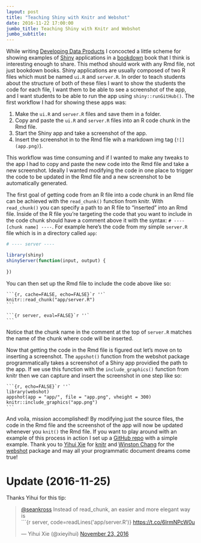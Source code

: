 ```yaml
---
layout: post
title: "Teaching Shiny with Knitr and Webshot"
date: 2016-11-22 17:00:00
jumbo_title: Teaching Shiny with Knitr and Webshot
jumbo_subtitle:
---
```


While writing [Developing Data Products](https://leanpub.com/ddp) 
I concocted a little scheme for showing examples of 
[Shiny](http://shiny.rstudio.com/) applications in a 
[bookdown](https://github.com/rstudio/bookdown) book that I think
is interesting enough to share. This method should work with any Rmd file, not
just bookdown books. Shiny applications are usually composed of two R files which 
must be named `ui.R` and `server.R`. In order to teach students about the 
structure of both of these files I want to show the students the code for each
file, I want them to be able to see a screenshot of the app, and I want students
to be able to run the app using `shiny::runGitHub()`. The first workflow I had for
showing these apps was:

1. Make the `ui.R` and `server.R` files and save them in a folder.
2. Copy and paste the `ui.R` and `server.R` files into an R code chunk in the
Rmd file.
3. Start the Shiny app and take a screenshot of the app.
4. Insert the screenshot in to the Rmd file wih a markdown img tag (`![](app.png)`).

This workflow was time consuming and if I wanted to make any tweaks to the app
I had to copy and paste the new code into the Rmd file and take a new
screenshot. Ideally I wanted modifying the code in one place to trigger the code
to be updated in the Rmd file and a new screenshot to be automatically generated.

The first goal of getting code from an R file into a code chunk in an Rmd file
can be achieved with the `read_chunk()` function from knitr. With `read_chunk()`
you can specify a path to an R file to "inserted" into an Rmd file. Inside of the
R file you're targeting the code that you want to include in the code chunk
should have a comment above it with the syntax: `# ---- [chunk name] ----`. For
example here's the code from my simple `server.R` file which is in a directory
called `app`:

```r
# ---- server ----

library(shiny)
shinyServer(function(input, output) {
  
})
```

You can then set up the Rmd file to include the code above like so:

    ```{r, cache=FALSE, echo=FALSE}`r ''`
    knitr::read_chunk("app/server.R")
    ```

    ```{r server, eval=FALSE}`r ''`
    ```

Notice that the chunk name in the comment at the top of `server.R` matches the
name of the chunk where code will be inserted.

Now that getting the code in the Rmd file is figured out let's move on to
inserting a screenshot. The `appshot()` function from the webshot package
programmatically takes a screenshot of a Shiny app providied the path to the
app. If we use this function with the `include_graphics()` function from knitr
then we can capture and insert the screenshot in one step like so:

    ```{r, echo=FALSE}`r ''`
    library(webshot)
    appshot(app = "app/", file = "app.png", vheight = 300)
    knitr::include_graphics("app.png")
    ```

And voila, mission accomplished! By modifying just the source files, the code in
the Rmd file and the screenshot of the app will now be updated whenever you
`knit()` the Rmd file. If you want to play around with an example of this 
process in action I set up a
[GitHub repo](https://github.com/seankross/teaching-shiny) with a simple example. Thank
you to [Yihui Xie](https://twitter.com/xieyihui) for 
[knitr](https://github.com/yihui/knitr) and
[Winston Chang](https://twitter.com/winston_chang) for the
[webshot](https://github.com/wch/webshot) package and may all your programmatic
document dreams come true!

# Update (2016-11-25)

Thanks Yihui for this tip:

<blockquote class="twitter-tweet" data-conversation="none" data-cards="hidden" data-lang="en"><p lang="en" dir="ltr"><a href="https://twitter.com/seankross">@seankross</a> Instead of read_chunk, an easier and more elegant way is <br>```{r server, code=readLines(&#39;app/server.R&#39;)} <a href="https://t.co/6lrmNPcW0u">https://t.co/6lrmNPcW0u</a></p>&mdash; Yihui Xie (@xieyihui) <a href="https://twitter.com/xieyihui/status/801492007080382464">November 23, 2016</a></blockquote>
<script async src="//platform.twitter.com/widgets.js" charset="utf-8"></script>
